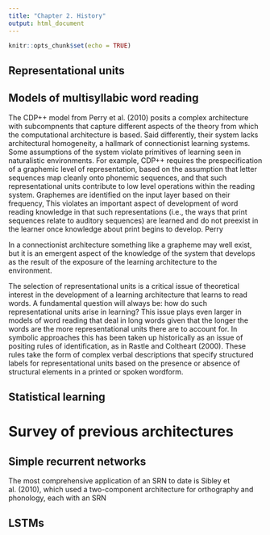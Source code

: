 ```yaml
---
title: "Chapter 2. History"
output: html_document
---
```


```r
knitr::opts_chunk$set(echo = TRUE)
```

## Representational units

## Models of multisyllabic word reading
The CDP++ model from Perry et al. (2010) posits a complex architecture with subcompnents that capture different aspects of the theory from which the computational architecture is based. Said differently, their system lacks architectural homogeneity, a hallmark of connectionist learning systems. Some assumptions of the system violate primitives of learning seen in naturalistic environments. For example, CDP++ requires the prespecification of a graphemic level of representation, based on the assumption that letter sequences map cleanly onto phonemic sequences, and that such representational units contribute to low level operations within the reading system. Graphemes are identified on the input layer based on their frequency,  This violates an important aspect of development of word reading knowledge in that such representations (i.e., the ways that print sequences relate to auditory sequences) are learned and do not preexist in the learner once knowledge about print begins to develop. Perry 

In a connectionist architecture something like a grapheme may well exist, but it is an emergent aspect of the knowledge of the system that develops as the result of the exposure of the learning architecture to the environment.

The selection of representational units is a critical issue of theoretical interest in the development of a learning architecture that learns to read words. A fundamental question will always be: how do such representational units arise in learning? This issue plays even larger in models of word reading that deal in long words given that the longer the words are the more representational units there are to account for. In symbolic approaches this has been taken up historically as an issue of positing rules of identification, as in Rastle and Coltheart (2000). These rules take the form of complex verbal descriptions that specify structured labels for representational units based on the presence or absence of structural elements in a printed or spoken wordform.


## Statistical learning



# Survey of previous architectures

## Simple recurrent networks
The most comprehensive application of an SRN to date is Sibley et al. (2010), which used a two-component architecture for orthography and phonology, each with an SRN 

## LSTMs
